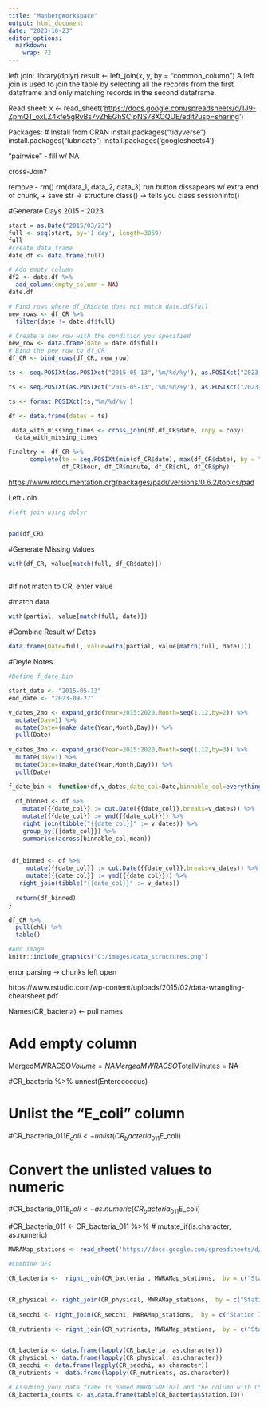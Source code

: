 ---
title: "ManbergWorkspace"
output: html_document
date: "2023-10-23"
editor_options: 
  markdown: 
    wrap: 72
---

left join: library(dplyr) result \<- left_join(x, y, by =
"common_column") A left join is used to join the table by selecting all
the records from the first dataframe and only matching records in the
second dataframe.

Read sheet: x \<-
read_sheet('<https://docs.google.com/spreadsheets/d/1J9-ZpmQT_oxLZ4kfe5gRvBs7vZhEGhSCIpNS78XOQUE/edit?usp=sharing>')

Packages: \# Install from CRAN install.packages("tidyverse")
install.packages("lubridate") install.packages('googlesheets4')

"pairwise" - fill w/ NA

cross-Join?

remove - rm() rm(data_1, data_2, data_3) run button dissapears w/ extra
end of chunk, + save str -\> structure class() -\> tells you class
sessionInfo()

#Generate Days 2015 - 2023

```{r}
start = as.Date("2015/03/23")
full <- seq(start, by='1 day', length=3059)
full
#create data frame
date.df <- data.frame(full)

# Add empty column
df2 <- date.df %>%
  add_column(empty_column = NA)
date.df

# Find rows where df_CR$date does not match date.df$full
new_rows <- df_CR %>%
  filter(date != date.df$full)

# Create a new row with the condition you specified
new_row <- data.frame(date = date.df$full) 
# Bind the new row to df_CR
df_CR <- bind_rows(df_CR, new_row)


```

```{r}
ts <- seq.POSIXt(as.POSIXct("2015-05-13",'%m/%d/%y'), as.POSIXct("2023-09-27",'%m/%d/%y'), by="day")

ts <- seq.POSIXt(as.POSIXct("2015-05-13",'%m/%d/%y'), as.POSIXct("2023-09-27",'%m/%d/%y'), by="day")

ts <- format.POSIXct(ts,'%m/%d/%y')

df <- data.frame(dates = ts)

 data_with_missing_times <- cross_join(df,df_CR$date, copy = copy)
  data_with_missing_times


```

```{r}
Finaltry <- df_CR %>%
      complete(te = seq.POSIXt(min(df_CR$date), max(df_CR$date), by = "day"), 
               df_CR$hour, df_CR$minute, df_CR$chl, df_CR$phy)
```

<https://www.rdocumentation.org/packages/padr/versions/0.6.2/topics/pad>

Left Join

```{r}
#left join using dplyr


pad(df_CR)
```

#Generate Missing Values

```{r}
with(df_CR, value[match(full, df_CR$date)])
     
```

#If not match to CR, enter value

#match data

```{r}
with(partial, value[match(full, date)])
```

#Combine Result w/ Dates

```{r}
data.frame(Date=full, value=with(partial, value[match(full, date)]))
```

#Deyle Notes

```{r}
#Define f_date_bin

start_date <- "2015-05-13"
end_date <- "2023-09-27"

v_dates_2mo <- expand_grid(Year=2015:2020,Month=seq(1,12,by=2)) %>%
  mutate(Day=1) %>%
  mutate(Date=(make_date(Year,Month,Day))) %>%
  pull(Date)
  
v_dates_3mo <- expand_grid(Year=2015:2020,Month=seq(1,12,by=3)) %>%
  mutate(Day=1) %>%
  mutate(Date=(make_date(Year,Month,Day))) %>%
  pull(Date)

f_date_bin <- function(df,v_dates,date_col=Date,binnable_col=everything()){
  
  df_binned <- df %>%
    mutate({{date_col}} := cut.Date({{date_col}},breaks=v_dates)) %>%
    mutate({{date_col}} := ymd({{date_col}})) %>%
    right_join(tibble("{{date_col}}" := v_dates)) %>%
    group_by({{date_col}}) %>%
    summarise(across(binnable_col,mean))
    
    
 df_binned <- df %>%
     mutate({{date_col}} := cut.Date({{date_col}},breaks=v_dates)) %>%
     mutate({{date_col}} := ymd({{date_col}})) %>%
   right_join(tibble("{{date_col}}" := v_dates))
  
  return(df_binned) 
}

df_CR %>%
  pull(chl) %>%
  table()

```

```{r}
#Add image
knitr::include_graphics("C:/images/data_structures.png")
```
error parsing -> chunks left open

https://www.rstudio.com/wp-content/uploads/2015/02/data-wrangling-cheatsheet.pdf

Names(CR_bacteria) <- pull names 


# Add empty column
MergedMWRACSO$Volume = NA
MergedMWRACSO$TotalMinutes = NA



#CR_bacteria %>% unnest(Enterococcus)

# Unlist the "E_coli" column
#CR_bacteria_011$E_coli <- unlist(CR_bacteria_011$E_coli)

# Convert the unlisted values to numeric
#CR_bacteria_011$E_coli <- as.numeric(CR_bacteria_011$E_coli)

#CR_bacteria_011 <- CR_bacteria_011 %>%
 # mutate_if(is.character, as.numeric)
 
 ```{r}
MWRAMap_stations <- read_sheet('https://docs.google.com/spreadsheets/d/1UYcDAnvZI8dbvf5ENLHLA8HRtX-Y_epLCfOeUsCB8yQ/edit?usp=sharing', range = 'Map_stations')

```

```{r}

#Combine DFs

CR_bacteria <-  right_join(CR_bacteria , MWRAMap_stations,  by = c("Station ID"  =  "STAT_ID" ))


CR_physical <- right_join(CR_physical, MWRAMap_stations,  by = c("Station ID"  =  "STAT_ID" ))
                          
CR_secchi <- right_join(CR_secchi, MWRAMap_stations,  by = c("Station ID"  =  "STAT_ID" ))

CR_nutrients <- right_join(CR_nutrients, MWRAMap_stations,  by = c("Station ID"  =  "STAT_ID" ))



```


```{r}


CR_bacteria <- data.frame(lapply(CR_bacteria, as.character))
CR_physical <- data.frame(lapply(CR_physical, as.character))
CR_secchi <- data.frame(lapply(CR_secchi, as.character))
CR_nutrients <- data.frame(lapply(CR_nutrients, as.character))

```


```{r}
# Assuming your data frame is named MWRACSOFinal and the column with CSO IDs is named CSO_ID
CR_bacteria_counts <- as.data.frame(table(CR_bacteria$Station.ID))

```


